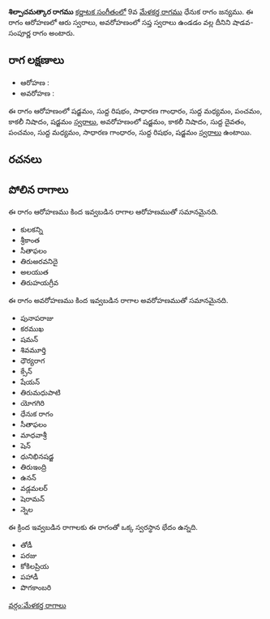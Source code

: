 {{Infobox ragam
	| name          	= శిల్పాచమత్కార
	| synonym	    	= 
	| mela          	= 
	| chakra        	= 
	| janaka        	= 
	| type          	= శాడవ-సంపూర్ణ
	| arohanam      	= {{svaraC|S|R1|G2|M1|P|N3|S'}} 
	| avarohanam    	= {{svaraC|S'|N3|D1|P|M1|G2|R1|S}}
	| jeeva         	=
	| chhaya        	=
	| nyasa         	=
	| vishesha      	= 
	| equivalent  		= 
}}
{{కర్ణాటక సంగీత రాగాలు}}
'''శిల్పాచమత్కార రాగము''' [[కర్ణాటక సంగీతం]]లో 9వ [[మేళకర్త రాగము]] ధేనుక రాగం జన్యము.  ఈ రాగం ఆరోహణలో ఆరు స్వరాలు, అవరోహణంలో సప్త స్వరాలు ఉండడం వల్ల దీనిని షాడవ-సంపూర్ణ రాగం అంటారు.


==రాగ లక్షణాలు==


* ఆరోహణ : {{svaraC|S|R1|G2|M1|P|N3|S'}} 
* అవరోహణ : {{svaraC|S'|N3|D1|P|M1|G2|R1|S}}

ఈ రాగం ఆరోహణంలో షడ్జమం, సుద్ద రిషభం, సాధారణ గాంధారం, సుద్ద మధ్యమం, పంచమం, కాకలీ నిషాదం, షడ్జమం [[స్వరాలు]], అవరోహణంలో షడ్జమం, కాకలీ నిషాదం, సుద్ద దైవతం, పంచమం, సుద్ద మధ్యమం, సాధారణ గాంధారం, సుద్ద రిషభం, షడ్జమం [[స్వరాలు]] ఉంటాయి.

==రచనలు==



==పోలిన రాగాలు==
ఈ రాగం ఆరోహణము కింద ఇవ్వబడిన రాగాల ఆరోహణముతో సమానమైనది.
* కులకన్ని
* శ్రీకాంత
* సీతాఫలం
* తిరుఅరవనిదై
* అలయుత
* తిరుహయగ్రీవ

ఈ రాగం అవరోహణము కింద ఇవ్వబడిన రాగాల అవరోహణముతో సమానమైనది.
* పునాపరాజు
* కరముఖ
* షమన్
* శివమూర్తి
* ధౌర్యరాగ
* క్సేన్
* షేయన్
* తిరుమధుపాటి
* యోగగిరి
* ధేనుక రాగం
* సీతాఫలం
* మాధవాశ్రీ
* షెన్
* ధునిభినషడ్జ
* తిరుఇంద్రి
* ఉనన్
* వడ్లమలర్
* షెరామన్
* న్నెల

ఈ క్రింద ఇవ్వబడిన రాగాలకు ఈ రాగంతో ఒక్క స్వరస్థాన భేదం ఉన్నది.
* తోడీ
* పరజు
* కోకిలప్రియ
* పహాడీ
* పొగకాంబరి



[[వర్గం:మేళకర్త రాగాలు]]